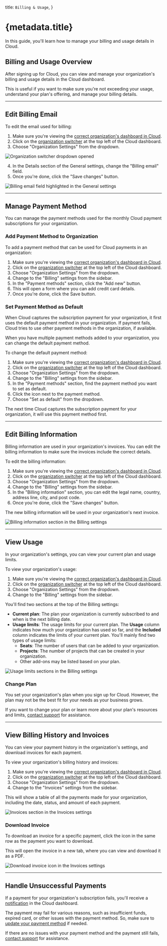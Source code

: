 
  title: `Billing & Usage`,
}

# {metadata.title}

In this guide, you'll learn how to manage your billing and usage details in Cloud.

## Billing and Usage Overview

After signing up for Cloud, you can view and manage your organization's billing and usage details in the Cloud dashboard.

This is useful if you want to make sure you're not exceeding your usage, understand your plan's offering, and manage your billing details.

---

## Edit Billing Email

To edit the email used for billing:

1. Make sure you're viewing the [correct organization's dashboard in Cloud](../organizations/page.mdx#switch-organization).
2. Click on the [organization switcher](../organizations/page.mdx#switch-organization) at the top left of the Cloud dashboard.
3. Choose "Organization Settings" from the dropdown.

![Organization switcher dropdown opened](https://res.cloudinary.com/dza7lstvk/image/upload/v1750238273/Cloud/CleanShot_2025-06-18_at_12.17.33_2x_zcg69z.png)

4. In the Details section of the General settings, change the "Billing email" field.
5. Once you're done, click the "Save changes" button.

![Billing email field highlighted in the General settings](https://res.cloudinary.com/dza7lstvk/image/upload/v1750238440/Cloud/CleanShot_2025-06-18_at_12.19.41_2x_owgz4a.png)

---

## Manage Payment Method

You can manage the payment methods used for the monthly Cloud payment subscriptions for your organization.

### Add Payment Method to Organization

To add a payment method that can be used for Cloud payments in an organization:

1. Make sure you're viewing the [correct organization's dashboard in Cloud](../organizations/page.mdx#switch-organization).
2. Click on the [organization switcher](../organizations/page.mdx#switch-organization) at the top left of the Cloud dashboard.
3. Choose "Organization Settings" from the dropdown.
4. Change to the "Billing" settings from the sidebar.
5. In the "Payment methods" section, click the "Add new" button.
6. This will open a form where you can add credit card details.
7. Once you're done, click the Save button.

### Set Payment Method as Default

When Cloud captures the subscription payment for your organization, it first uses the default payment method in your organization. If payment fails, Cloud tries to use other payment methods in the organization, if available.

When you have multiple payment methods added to your organization, you can change the default payment method.

To change the default payment method:

1. Make sure you're viewing the [correct organization's dashboard in Cloud](../organizations/page.mdx#switch-organization).
2. Click on the [organization switcher](../organizations/page.mdx#switch-organization) at the top left of the Cloud dashboard.
3. Choose "Organization Settings" from the dropdown.
4. Change to the "Billing" settings from the sidebar.
5. In the "Payment methods" section, find the payment method you want to set as default.
6. Click the <InlineIcon Icon={EllipsisHorizontal} alt="three-dots" /> icon next to the payment method.
7. Choose "Set as default" from the dropdown.

The next time Cloud captures the subscription payment for your organization, it will use this payment method first.

---

## Edit Billing Information

Billing information are used in your organization's invoices. You can edit the billing information to make sure the invoices include the correct details.

To edit the billing information:

1. Make sure you're viewing the [correct organization's dashboard in Cloud](../organizations/page.mdx#switch-organization).
2. Click on the [organization switcher](../organizations/page.mdx#switch-organization) at the top left of the Cloud dashboard.
3. Choose "Organization Settings" from the dropdown.
4. Change to the "Billing" settings from the sidebar.
5. In the "Billing information" section, you can edit the legal name, country, address line, city, and post code.
6. Once you're done, click the "Save changes" button.

The new billing information will be used in your organization's next invoice.

![Billing information section in the Billing settings](https://res.cloudinary.com/dza7lstvk/image/upload/v1750241643/Cloud/CleanShot_2025-06-18_at_13.13.34_2x_fjpqpu.png)

---

## View Usage

In your organization's settings, you can view your current plan and usage limits.

To view your organization's usage:

1. Make sure you're viewing the [correct organization's dashboard in Cloud](../organizations/page.mdx#switch-organization).
2. Click on the [organization switcher](../organizations/page.mdx#switch-organization) at the top left of the Cloud dashboard.
3. Choose "Organization Settings" from the dropdown.
4. Change to the "Billing" settings from the sidebar.

You'll find two sections at the top of the Billing settings:

- **Current plan**: The plan your organization is currently subscribed to and when is the next billing date.
- **Usage limits**: The usage limits for your current plan. The **Usage** column indicates how much your organization has used so far, and the **Included** column indicates the limits of your current plan. You'll mainly find two types of usage limits:
    - **Seats**: The number of users that can be added to your organization.
    - **Projects**: The number of projects that can be created in your organization.
    - Other add-ons may be listed based on your plan.

![Usage limits sections in the Billing settings](https://res.cloudinary.com/dza7lstvk/image/upload/v1750241792/Cloud/CleanShot_2025-06-18_at_13.16.23_2x_k7eeay.png)

### Change Plan

You set your organization's plan when you sign up for Cloud. However, the plan may not be the best fit for your needs as your business grows.

If you want to change your plan or learn more about your plan's resources and limits, [contact support](#) for assistance.

---

## View Billing History and Invoices

You can view your payment history in the organization's settings, and download invoices for each payment.

To view your organization's billing history and invoices:

1. Make sure you're viewing the [correct organization's dashboard in Cloud](../organizations/page.mdx#switch-organization).
2. Click on the [organization switcher](../organizations/page.mdx#switch-organization) at the top left of the Cloud dashboard.
3. Choose "Organization Settings" from the dropdown.
4. Change to the "Invoices" settings from the sidebar.

This will show a table of all the payments made for your organization, including the date, status, and amount of each payment.

![Invoices section in the Invoices settings](https://res.cloudinary.com/dza7lstvk/image/upload/v1750242280/Cloud/CleanShot_2025-06-18_at_13.20.39_2x_gar9lb.png)

### Download Invoice

To download an invoice for a specific payment, click the <InlineIcon Icon={ArrowDownTray} alt="download" /> icon in the same row as the payment you want to download.

This will open the invoice in a new tab, where you can view and download it as a PDF.

![Download invoice icon in the Invoices settings](https://res.cloudinary.com/dza7lstvk/image/upload/v1750242445/Cloud/CleanShot_2025-06-18_at_13.27.05_2x_qqibor.png)

---

## Handle Unsuccessful Payments

If a payment for your organization's subscription fails, you'll receive a [notification](../notifications/page.mdx) in the Cloud dashboard.

The payment may fail for various reasons, such as insufficient funds, expired card, or other issues with the payment method. So, make sure to [update your payment method](#manage-payment-method) if needed.

If there are no issues with your payment method and the payment still fails, [contact support](#) for assistance.